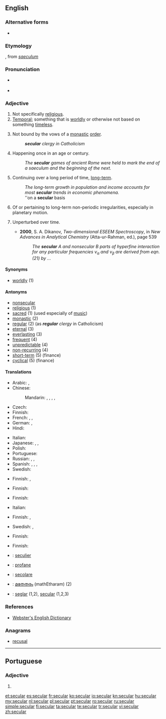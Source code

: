 ==English==

===Alternative forms===
* {{l|en|sæcular}} {{qualifier|archaic}}

===Etymology===
{{etyl|la}} {{term|saecularis|lang=la||of the age}}, from ''[[saeculum]]''

===Pronunciation===
* {{IPA|/sɛk.jə.lə(ɹ)/|/sɛk.jʊu.lɑː(ɹ)/}} {{British}}
* {{audio|En-us-secular.ogg|Audio (US)}}

===Adjective===
{{en-adj}}

# Not specifically [[religious]].
# [[temporal|Temporal]]; something that is [[worldly]] or otherwise not based on something [[timeless]].
# {{Christianity}} Not bound by the vows of a [[monastic]] [[order]].
#: '''''secular''' clergy in Catholicism''
# Happening once in an age or century.
#: ''The '''secular''' games of ancient Rome were held to mark the end of a saeculum and the beginning of the next.''
# Continuing over a long period of time, [[long-term]].
#: ''The long-term growth in population and income accounts for most '''secular''' trends in economic phenomena.''
#: ''on a '''secular''' basis
# {{astrophysics}} Of or pertaining to long-term non-periodic irregularities, especially in planetary motion.
# {{context|atomic physics}} Unperturbed over time.
#* '''2000''', S. A. Dikanov, ''Two-dimensional ESEEM Spectroscopy'', in ''New Advances in Analytical Chemistry'' (Atta-ur-Rahman, ed.), page 539
#*: ''The '''secular''' A and nonsecular B parts of hyperfine interaction for any particular frequencies ν<sub>α</sub> and ν<sub>β</sub> are derived from eqn.(21) by ...''

====Synonyms====
* [[worldly]] (1)

====Antonyms====
* [[nonsecular]]
* [[religious]] (1)
* [[sacred]] (1) (used especially of [[music]])
* [[monastic]] (2)
* [[regular]] (2) (as '''''regular''' clergy'' in Catholicism)
* [[eternal]] (3)
* [[everlasting]] (3)
* [[frequent]] (4)
* [[unpredictable]] (4)
* [[non-recurring]] (4)
* [[short-term]] (5) (finance)
* [[cyclical]] (5) (finance)

====Translations====
{{trans-top|not specifically religious}}
* Arabic: {{t|ar|دنياوي|tr=dunyawiy}}, {{t|ar|علماني|tr=3almaniy}}
* Chinese:
*: Mandarin: {{t|cmn|世俗|tr=shìsú|sc=Hani}}, {{t-|cmn|凡|tr=fán|sc=Hani}}, {{t|cmn|塵俗|sc=Hani}}, {{t|cmn|尘俗|tr=chénsú|sc=Hani}}, {{t|cmn|非宗教|tr=fēizōngjiāo|sc=Hani}}
* Czech: {{t-|cs|světský}}
* Finnish: {{t+|fi|maallinen}}
* French: {{t+|fr|séculier}}, {{t+|fr|laïque}}, {{t|fr|mondain}}
* German: {{t+|de|säkular}}, {{t+|de|weltlich}}
* Hindi: {{t|hi|पन्थनिरपेक्ष |tr=panthnirpeksh|sc=Deva}}
{{trans-mid}}
* Italian: {{t-|it|secolare}}
* Japanese: {{t|ja|世俗|alt=世俗的な|tr=せぞくてきな, sezokuteki-na}}, {{t|ja|世俗|alt=世俗の|tr=せぞくの, sezoku-no}}, {{t|ja|非宗教的|alt=非宗教的な|tr=ひしゅうきょうてきな, hishūkyōteki-na}}
* Polish: {{t|pl|świecki}}
* Portuguese: {{t|pt|secular}}
* Russian: {{t+|ru|светский|tr=svétskij}}, {{t|ru|мирской|tr=mirskój}}, {{t|ru|секулярный|tr=sekuljárnyj}}
* Spanish: {{t|es|seglar}}, {{t-|es|laico}}, {{t-|es|mundano}}, {{t+|es|secular}}
* Swedish: {{t|sv|sekulär}}
{{trans-bottom}}

{{trans-top|temporal}}
* Finnish: {{t+|fi|maallinen}}, {{t-|fi|ajallinen}}
{{trans-mid}}
{{trans-bottom}}

{{trans-top|not bound by the vows of a monastic order}}
* Finnish: {{t|fi|maallikko|alt=maallikko-}}
{{trans-mid}}
{{trans-bottom}}

{{trans-top|happening once in an age or century}}
* Finnish: {{t-|fi|sekulaarinen}}
{{trans-mid}}
* Italian: {{t|it|secolare}}
{{trans-bottom}}

{{trans-top|long-term}}
* Finnish: {{t|fi|pysyvä}}, {{t|fi|pitkäaikainen}}
{{trans-mid}}
* Swedish: {{t|sv|sekulär}}, {{t|sv|långsamt skeende}}
{{trans-bottom}}

{{trans-top|astrophysics: of or pertaining to long-term non-periodic irregularities}}
* Finnish: {{t-|fi|sekulaarinen}}
{{trans-mid}}
{{trans-bottom}}

{{trans-top|atomic physics: unperturbed over time}}
* Finnish: {{t-|fi|sekulaarinen}}
{{trans-mid}}
{{trans-bottom}}

{{checktrans-top}}
* {{ttbc|nl}}: [[seculier]]
* {{ttbc|fr}}: [[profane]]
* {{ttbc|it}}: [[secolare]]
* {{ttbc|ml}}: [[മതേതരം]] (mathEtharam) (2)
* {{ttbc|es}}: [[seglar]] (1,2), [[secular]] (1,2,3)
{{trans-bottom}}

===References===
* [http://www.cs.chalmers.se/~hallgren/wget.cgi?secular Webster's English Dictionary]

===Anagrams===
* [[recusal#English|recusal]]

----

==Portuguese==

===Adjective===
{{pt-adj|pl=seculares}}

# {{l|en|secular}}

[[et:secular]]
[[es:secular]]
[[fr:secular]]
[[ko:secular]]
[[io:secular]]
[[kn:secular]]
[[hu:secular]]
[[my:secular]]
[[nl:secular]]
[[pl:secular]]
[[pt:secular]]
[[ro:secular]]
[[ru:secular]]
[[simple:secular]]
[[fi:secular]]
[[ta:secular]]
[[te:secular]]
[[tr:secular]]
[[vi:secular]]
[[zh:secular]]